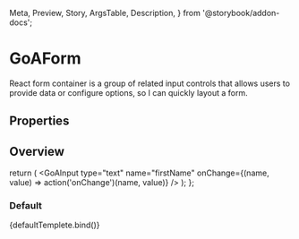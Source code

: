   Meta,
  Preview,
  Story,
  ArgsTable,
  Description,
} from '@storybook/addon-docs';


<Meta title="React/Form" component={GoAFormItem} />

# GoAForm

React form container is a group of related input controls that allows users to provide data or configure options, so I can quickly layout a form.

## Properties

<ArgsTable of={GoAFormItem} />

## Overview

  return (
    <GoAFormItem label="First Name" helpText="Do you need help" error="Uh no!">
      <GoAInput
        type="text"
        name="firstName"
        onChange={(name, value) => action('onChange')(name, value)}
      />
    </GoAFormItem>
  );
};

### Default

<Canvas>
  <Story name="Default" height="400px" args={{}}>
    {defaultTemplete.bind()}
  </Story>
</Canvas>
